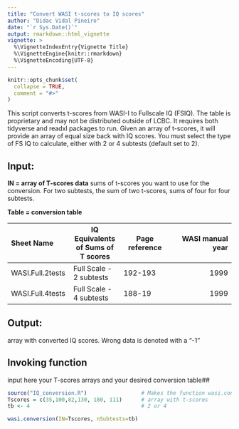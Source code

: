 ```yaml
---
title: "Convert WASI t-scores to IQ scores"
author: "Didac Vidal Pineiro"
date: "`r Sys.Date()`"
output: rmarkdown::html_vignette
vignette: >
  %\VignetteIndexEntry{Vignette Title}
  %\VignetteEngine{knitr::rmarkdown}
  %\VignetteEncoding{UTF-8}
---
```


```r
knitr::opts_chunk$set(
  collapse = TRUE,
  comment = "#>"
)
```


This script converts t-scores from WASI-I to Fullscale IQ (FSIQ). The table is proprietary and may not be distributed outside of LCBC.
It requires both tidyverse and readxl packages to run. Given an array of t-scores, it will provide an array of equal size back with IQ scores.
You must select the type of FS IQ to calculate, either with 2 or 4 subtests (default set to 2).

## Input:

**IN  =  array of T-scores data**
sums of t-scores you want to use for the conversion. For two subtests, the sum of two t-scores, sums of four for four subtests.


**Table = conversion table**

| Sheet Name | IQ Equivalents of Sums of T scores | Page reference|WASI manual year |
|:----|----|----|----:|
| WASI.Full.2tests | Full Scale - 2 subtests | 192-193 | 1999 |
| WASI.Full.4tests | Full Scale - 4 subtests | 188-19 | 1999 |

## Output: 
array with converted IQ scores. Wrong data is denoted with a "-1"



## Invoking function 
input here your T-scores arrays and your desired conversion table##

```r
source("IQ_conversion.R")                 # Makes the function wasi.conversion() available
Tscores = c(35,100,82,130, 180, 111)      # array with t-scores
tb <- 4                                   # 2 or 4

wasi.conversion(IN=Tscores, nSubtests=tb)
```
